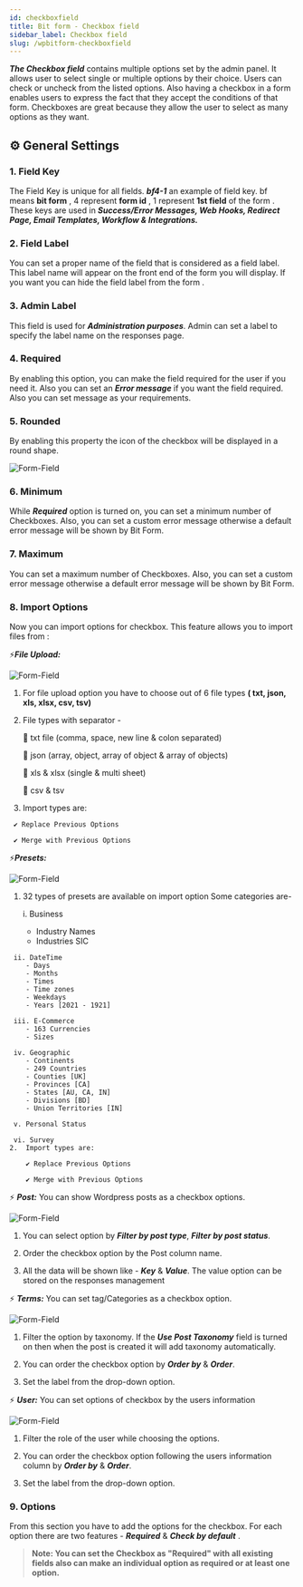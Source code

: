 ```yaml
---
id: checkboxfield
title: Bit form - Checkbox field
sidebar_label: Checkbox field
slug: /wpbitform-checkboxfield
---
```



**_The Checkbox field_** contains multiple options set by the admin panel. It allows user to select single or multiple options by their choice. Users can check or uncheck  from the listed options. Also having a checkbox in a form enables users to express the fact that they accept the conditions of that form. Checkboxes are great because they allow the user to select as many options as they want.

## ⚙ General Settings 

### 1. Field Key
 The Field Key is unique for all fields. **_bf4-1_** an example of field key. bf means **bit form** , 4 represent **form id** , 1 represent **1st field** of the form . These keys are used in **_Success/Error Messages, Web Hooks, Redirect Page, Email Templates, Workflow & Integrations._**
### 2. Field Label
 You can set a proper name of the field that is considered as a field label. This label name will appear on the front end of the form you will display. If you want you can hide the field label from the form .
### 3. Admin Label
 This field is used for **_Administration purposes_**. Admin can set a label to specify the label name on the responses page.
### 4. Required
 By enabling this option, you can make the field required for the user if you need it. Also you can set an **_Error message_** if you want the field required. Also you can set message as your requirements.
### 5. Rounded
 By enabling this property the icon of the checkbox will be displayed in a round shape.
   <br />



 <Image src="Field-Types/Checkbox-Bit-Form" alt="Form-Field" w="1900" h="350" />

### 6. Minimum
 While **_Required_** option is turned on, you can set a minimum number of Checkboxes. Also, you can set a custom error message otherwise a default error message will be shown by Bit Form.
### 7. Maximum 
 You can set a maximum number of Checkboxes. Also, you can set a custom error message otherwise a default error message will be shown by Bit Form.
### 8. Import Options
 Now you can import options for checkbox. This feature allows you to import files from :

   

   ⚡**_File Upload:_**

   <Image
     src="Field-Types/Checkbox-Bit-Form2"
     alt="Form-Field"
     w="1900"
     h="400"
   />

   1. For file upload option you have to choose out of 6 file types **( txt, json,
      xls, xlsx, csv, tsv)**
   2. File types with separator -

      🔰 txt file (comma, space, new line & colon separated)

      🔰 json (array, object, array of object & array of objects)

      🔰 xls & xlsx (single & multi sheet)

      🔰 csv & tsv

   3. Import types are:

     ✔ Replace Previous Options

     ✔ Merge with Previous Options

     
⚡**_Presets:_**

 <Image
     src="Field-Types/Checkbox-Bit-Form3"
     alt="Form-Field"
     w="1900"
     h="400"
   />

   1. 32 types of presets are available on import option
        Some categories are-
        
        i. Business 
        - Industry Names
        - Industries SIC

     ii. DateTime 
        - Days
        - Months
        - Times
        - Time zones
        - Weekdays
        - Years [2021 - 1921]

     iii. E-Commerce 
        - 163 Currencies
        - Sizes

     iv. Geographic 
        - Continents
        - 249 Countries
        - Counties [UK]
        - Provinces [CA]
        - States [AU, CA, IN]
        - Divisions [BD]
        - Union Territories [IN]
        
     v. Personal Status

     vi. Survey
    2.  Import types are: 

        ✔ Replace Previous Options

        ✔ Merge with Previous Options
        

⚡ ***Post:***     You can show Wordpress posts as a checkbox options.

 <Image
     src="Field-Types/Checkbox-Bit-Form4"
     alt="Form-Field"
     w="1900"
     h="400"
   />
   <br/>


1. You can select option by  ***Filter by post type***, ***Filter by post status***.

2. Order the checkbox option by the Post column name.

3. All the data will be shown like - ***Key*** & ***Value***. The value option can be stored on the responses management 


⚡ ***Terms:***
You can set tag/Categories as a checkbox option.

<Image
     src="Field-Types/Checkbox-Bit-Form5"
     alt="Form-Field"
     w="1900"
     h="400"
   />
   <br/>

   1. Filter the option by taxonomy. If the ***Use Post Taxonomy*** field is turned on then when the post is created it will add taxonomy automatically.

   2. You can order the checkbox option by ***Order by*** &  ***Order***.

   3. Set the label from the drop-down option. 

⚡ ***User:***
    You can set options of checkbox by the users information

 <Image
     src="Field-Types/Checkbox-Bit-Form6"
     alt="Form-Field"
     w="1900"
     h="400"
   />
   <br/>

   1. Filter the role of the user while choosing the options.

   2. You can order the checkbox option following the users information column by ***Order by*** &  ***Order***.

   3. Set the label from the drop-down option.



### 9.  Options 
From this section you have to add the options for the checkbox. For each option there are two features - ***Required*** & ***Check by default*** .

 > **Note: You can set the Checkbox as "Required" with all existing fields also can make an individual option as required or at least one option.**